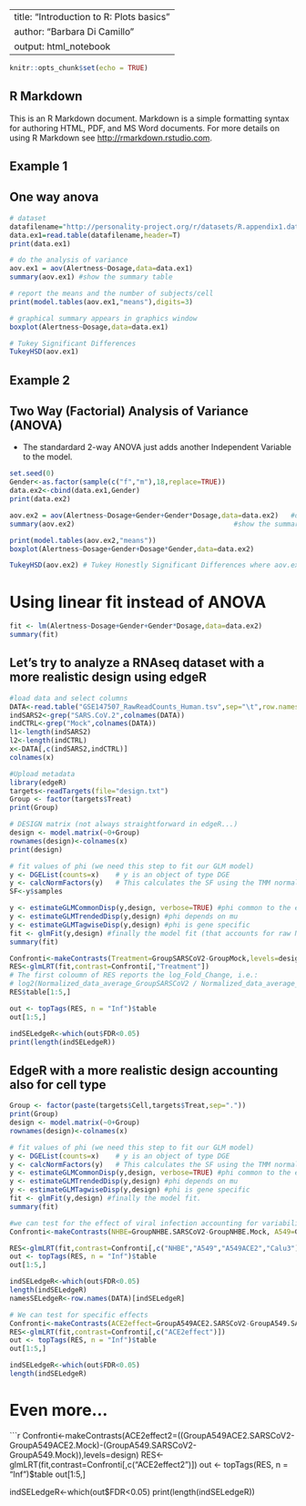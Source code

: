 
---
title: "Introduction to R: Plots basics"
author: "Barbara Di Camillo"
output: html_notebook
---

```r
knitr::opts_chunk$set(echo = TRUE)

```

## R Markdown

This is an R Markdown document. Markdown is a simple formatting syntax for authoring HTML, PDF, and MS Word documents. For more details on using R Markdown see <http://rmarkdown.rstudio.com>.


## Example 1 
## One way anova


```r
# dataset
datafilename="http://personality-project.org/r/datasets/R.appendix1.data"
data.ex1=read.table(datafilename,header=T) 
print(data.ex1)
```


```r
# do the analysis of variance
aov.ex1 = aov(Alertness~Dosage,data=data.ex1)  
summary(aov.ex1) #show the summary table
```


```r
# report the means and the number of subjects/cell
print(model.tables(aov.ex1,"means"),digits=3) 
```


```r
# graphical summary appears in graphics window
boxplot(Alertness~Dosage,data=data.ex1) 
```


```r
# Tukey Significant Differences 
TukeyHSD(aov.ex1) 
```




############################################################

## Example 2 
## Two Way (Factorial) Analysis of Variance (ANOVA) 
* The standardard 2-way ANOVA just adds another Independent Variable to the model. 

############################################################
```r
set.seed(0)
Gender<-as.factor(sample(c("f","m"),18,replace=TRUE))
data.ex2<-cbind(data.ex1,Gender)
print(data.ex2)
```

```r
aov.ex2 = aov(Alertness~Dosage+Gender+Gender*Dosage,data=data.ex2)   #do the analysis of variance
summary(aov.ex2)                                       #show the summary table
```

```r
print(model.tables(aov.ex2,"means"))
boxplot(Alertness~Dosage+Gender+Dosage*Gender,data=data.ex2) 
```

```r
TukeyHSD(aov.ex2) # Tukey Honestly Significant Differences where aov.ex2 comes from aov()
```

# Using linear fit instead of ANOVA
```r
fit <- lm(Alertness~Dosage+Gender+Gender*Dosage,data=data.ex2)
summary(fit)
```




## Let's try to analyze a RNAseq dataset with a more realistic design using edgeR 

```r
#load data and select columns
DATA<-read.table("GSE147507_RawReadCounts_Human.tsv",sep="\t",row.names=1,header=TRUE)
indSARS2<-grep("SARS.CoV.2",colnames(DATA))
indCTRL<-grep("Mock",colnames(DATA))
l1<-length(indSARS2)
l2<-length(indCTRL)
x<-DATA[,c(indSARS2,indCTRL)]
colnames(x)
```

```r
#Upload metadata
library(edgeR)
targets<-readTargets(file="design.txt")
Group <- factor(targets$Treat)
print(Group)
```


```r
# DESIGN matrix (not always straightforward in edgeR...)
design <- model.matrix(~0+Group) 
rownames(design)<-colnames(x)  
print(design)
```

```r
# fit values of phi (we need this step to fit our GLM model)
y <- DGEList(counts=x)    # y is an object of type DGE
y <- calcNormFactors(y)   # This calculates the SF using the TMM normalization !!!
SF<-y$samples
```


```r
y <- estimateGLMCommonDisp(y,design, verbose=TRUE) #phi common to the entire dataset
y <- estimateGLMTrendedDisp(y,design) #phi depends on mu
y <- estimateGLMTagwiseDisp(y,design) #phi is gene specific
fit <- glmFit(y,design) #finally the model fit (that accounts for raw NB data and scaling factors and seq. depth) 
summary(fit)
```

```r
Confronti<-makeContrasts(Treatment=GroupSARSCoV2-GroupMock,levels=design)
RES<-glmLRT(fit,contrast=Confronti[,"Treatment"])
# The first coloumn of RES reports the log_Fold_Change, i.e.: 
# log2(Normalized_data_average_GroupSARSCoV2 / Normalized_data_average_GroupMock)
RES$table[1:5,]
```



```r
out <- topTags(RES, n = "Inf")$table
out[1:5,]
```


```r
indSELedgeR<-which(out$FDR<0.05)
print(length(indSELedgeR))
```


## EdgeR with a more realistic design accounting also for cell type #########
```r
Group <- factor(paste(targets$Cell,targets$Treat,sep="."))
print(Group)
design <- model.matrix(~0+Group) 
rownames(design)<-colnames(x)  
```

```r
# fit values of phi (we need this step to fit our GLM model)
y <- DGEList(counts=x)    # y is an object of type DGE
y <- calcNormFactors(y)   # This calculates the SF using the TMM normalization !!!
y <- estimateGLMCommonDisp(y,design, verbose=TRUE) #phi common to the entire dataset
y <- estimateGLMTrendedDisp(y,design) #phi depends on mu
y <- estimateGLMTagwiseDisp(y,design) #phi is gene specific
fit <- glmFit(y,design) #finally the model fit. 
summary(fit)
```

```r
#we can test for the effect of viral infection accounting for variability due to different cell type
Confronti<-makeContrasts(NHBE=GroupNHBE.SARSCoV2-GroupNHBE.Mock, A549=GroupA549.SARSCoV2-GroupA549.Mock, A549ACE2=GroupA549ACE2.SARSCoV2-GroupA549ACE2.Mock, Calu3=GroupCalu3.SARSCoV2-GroupCalu3.Mock,levels=design)

RES<-glmLRT(fit,contrast=Confronti[,c("NHBE","A549","A549ACE2","Calu3")])
out <- topTags(RES, n = "Inf")$table
out[1:5,]
```

```r
indSELedgeR<-which(out$FDR<0.05)
length(indSELedgeR)
namesSELedgeR<-row.names(DATA)[indSELedgeR]
```


```r
# We can test for specific effects 
Confronti<-makeContrasts(ACE2effect=GroupA549ACE2.SARSCoV2-GroupA549.SARSCoV2,levels=design)
RES<-glmLRT(fit,contrast=Confronti[,c("ACE2effect")])
out <- topTags(RES, n = "Inf")$table
out[1:5,]
```

```r
indSELedgeR<-which(out$FDR<0.05)
length(indSELedgeR)
```

# Even more... 
```r
Confronti<-makeContrasts(ACE2effect2=((GroupA549ACE2.SARSCoV2-GroupA549ACE2.Mock)-(GroupA549.SARSCoV2-GroupA549.Mock)),levels=design)
RES<-glmLRT(fit,contrast=Confronti[,c("ACE2effect2")])
out <- topTags(RES, n = "Inf")$table
out[1:5,]

indSELedgeR<-which(out$FDR<0.05)
print(length(indSELedgeR))
